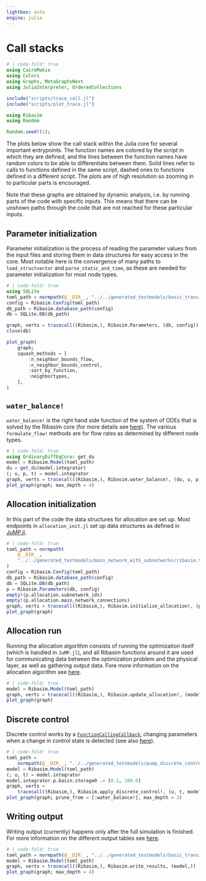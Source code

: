 ```yaml
---
lightbox: auto
engine: julia
---
```


# Call stacks

```julia
# | code-fold: true
using CairoMakie
using Colors
using Graphs, MetaGraphsNext
using JuliaInterpreter, OrderedCollections

include("scripts/trace_call.jl")
include("scripts/plot_trace.jl")

using Ribasim
using Random

Random.seed!(1);
```

The plots below show the call stack within the Julia core for several important entrypoints. The function names are colored by the script in which they are defined, and the lines between the function names have random colors to be able to differentiate between them. Solid lines refer to calls to functions defined in the same script, dashed ones to functions defined in a different script. The plots are of high resolution so zooming in to particular parts is encouraged.

Note that these graphs are obtained by dynamic analysis, i.e. by running parts of the code with specific inputs. This means that there can be unshown paths through the code that are not reached for these particular inputs.

## Parameter initialization

Parameter initialization is the process of reading the parameter values from the input files and storing them in data structures for easy access in the core. Most notable here is the convergence of many paths to `load_structvector` and `parse_static_and_time`, as these are needed for parameter initialization for most node types.

```julia
# | code-fold: true
using SQLite
toml_path = normpath(@__DIR__, "../../generated_testmodels/basic_transient/ribasim.toml")
config = Ribasim.Config(toml_path)
db_path = Ribasim.database_path(config)
db = SQLite.DB(db_path)

graph, verts = tracecall((Ribasim,), Ribasim.Parameters, (db, config))
close(db)

plot_graph(
    graph;
    squash_methods = [
        :n_neighbor_bounds_flow,
        :n_neighbor_bounds_control,
        :sort_by_function,
        :neighbortypes,
    ],
)
```

## `water_balance!`

`water_balance!` is the right hand side function of the system of ODEs that is solved by the Ribasim core (for more details see [here](../concept/equations.qmd#formal-model-description)). The various `formulate_flow!` methods are for flow rates as determined by different node types.

```julia
# | code-fold: true
using OrdinaryDiffEqCore: get_du
model = Ribasim.Model(toml_path)
du = get_du(model.integrator)
(; u, p, t) = model.integrator
graph, verts = tracecall((Ribasim,), Ribasim.water_balance!, (du, u, p, t))
plot_graph(graph; max_depth = 4)
```

## Allocation initialization

In this part of the code the data structures for allocation are set up. Most endpoints in `allocation_init.jl` set up data structures as defined in [JuMP.jl](https://jump.dev/JuMP.jl/stable/).

```julia
# | code-fold: true
toml_path = normpath(
    @__DIR__,
    "../../generated_testmodels/main_network_with_subnetworks/ribasim.toml",
)
config = Ribasim.Config(toml_path)
db_path = Ribasim.database_path(config)
db = SQLite.DB(db_path)
p = Ribasim.Parameters(db, config)
empty!(p.allocation.subnetwork_ids)
empty!(p.allocation.main_network_connections)
graph, verts = tracecall((Ribasim,), Ribasim.initialize_allocation!, (p, db, config))
plot_graph(graph)
```

## Allocation run

Running the allocation algorithm consists of running the optimization itself (which is handled in `JuMP.jl`), and all Ribasim functions around it are used for communicating data between the optimization problem and the physical layer, as well as gathering output data. Fore more information on the allocation algorithm see [here](../concept/allocation.qmd).


```julia
# | code-fold: true
model = Ribasim.Model(toml_path)
graph, verts = tracecall((Ribasim,), Ribasim.update_allocation!, (model.integrator,))
plot_graph(graph)
```

## Discrete control

Discrete control works by a [`FunctionCallingCallback`](https://docs.sciml.ai/DiffEqCallbacks/stable/output_saving/#DiffEqCallbacks.FunctionCallingCallback), changing parameters when a change in control state is detected (see also [here](../reference/node/discrete-control.qmd)).

```julia
# | code-fold: true
toml_path =
    normpath(@__DIR__, "../../generated_testmodels/pump_discrete_control/ribasim.toml")
model = Ribasim.Model(toml_path)
(; u, t) = model.integrator
model.integrator.p.basin.storage0 .= [0.1, 100.0]
graph, verts =
    tracecall((Ribasim,), Ribasim.apply_discrete_control!, (u, t, model.integrator))
plot_graph(graph; prune_from = [:water_balance!], max_depth = 3)
```

## Writing output

Writing output (currently) happens only after the full simulation is finished. For more information on the different output tables see [here](../reference/usage.qmd#results).
```julia
# | code-fold: true
toml_path = normpath(@__DIR__, "../../generated_testmodels/basic_transient/ribasim.toml")
model = Ribasim.Model(toml_path)
graph, verts = tracecall((Ribasim,), Ribasim.write_results, (model,))
plot_graph(graph; max_depth = 4)
```

